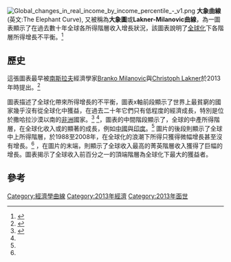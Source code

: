 [[File:Global_changes_in_real_income_by_income_percentile_-_v1.png|thumb]]
'''大象曲線'''(英文:The Elephant Curve), 又被稱為'''大象圖'''或'''Lakner-Milanovic曲線'''，為一圖表顯示了在過去數十年全球各所得階層收入增長狀況，該圖表說明了[[全球化|全球化]]下各階層所得增長不平衡。<ref name="brookings">{{Cite web|url=https://www.brookings.edu/research/whats-happening-to-the-world-income-distribution-the-elephant-chart-revisited/|title=What's happening to the world income distribution? The elephant chart revisited|first=Homi Kharas and Brina|last=Seidel|date=April 2, 2018|access-date=2021-03-09|archive-date=2021-04-17|archive-url=https://web.archive.org/web/20210417011152/https://www.brookings.edu/research/whats-happening-to-the-world-income-distribution-the-elephant-chart-revisited/|dead-url=no}}</ref> 

== 歷史 ==
這張圖表最早被[[南斯拉夫|南斯拉夫]]經濟學家[[Branko_Milanovic|Branko Milanovic]]與[[Christoph_Lakner|Christoph Lakner]]於2013年時提出。<ref>{{cite web|title=川普為何當選，央行拿大象圖解釋全球經濟問題|url=https://finance.technews.tw/2019/09/04/cbc-explain-the-global-economy-with-elephant-curve/|access-date=2021-03-09|archive-date=2021-02-25|archive-url=https://web.archive.org/web/20210225080051/https://finance.technews.tw/2019/09/04/cbc-explain-the-global-economy-with-elephant-curve/|dead-url=no}}</ref> 

圖表描述了全球化帶來所得增長的不平衡，圖表x軸前段顯示了世界上最貧窮的國家幾乎沒有從全球化中獲益，在過去二十年它們只有低程度的經濟成長，特別是位於撒哈拉沙漠以南的[[非洲|非洲]]國家。<ref name="piketty">{{Cite web |url=https://halshs.archives-ouvertes.fr/halshs-02797605/document |title=存档副本 |access-date=2021-03-09 |archive-date=2021-02-13 |archive-url=https://web.archive.org/web/20210213140918/https://halshs.archives-ouvertes.fr/halshs-02797605/document |dead-url=no }}</ref> <ref name="brookings" />，圖表的中間階段顯示了，全球的中產所得階層，在全球化收入或的顯著的成長，例如[[中國|中國]]與[[印度|印度]]。<ref name="piketty" /> 圖片的後段則顯示了全球中上所得階層，於1988至2008年，在全球化的浪潮下所得只獲得微幅增長甚至沒有增長。<ref name="brookings" /> ，在圖片的末端，則顯示了全球收入最高的菁英階層收入獲得了巨幅的增長。圖表揭示了全球收入前百分之一的頂端階層為全球化下最大的獲益者。

==參考==

[[Category:經濟學曲線|Category:經濟學曲線]]
[[Category:2013年經濟|Category:2013年經濟]]
[[Category:2013年面世|Category:2013年面世]]